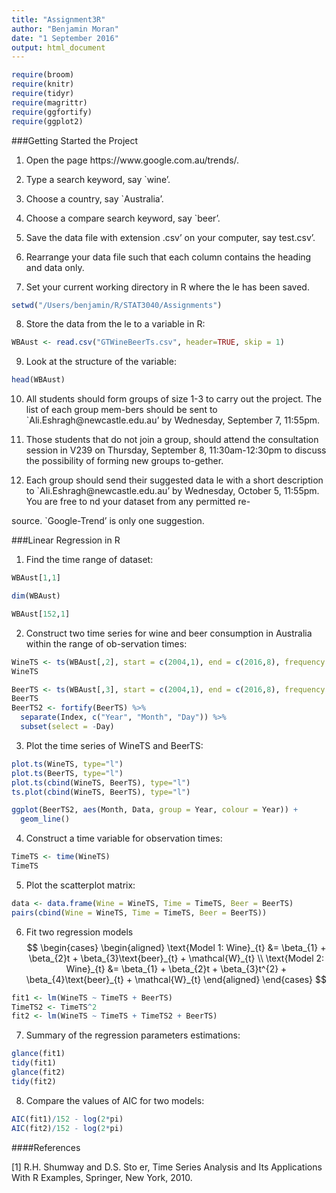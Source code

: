 ```yaml
---
title: "Assignment3R"
author: "Benjamin Moran"
date: "1 September 2016"
output: html_document
---
```


```r
require(broom)
require(knitr)
require(tidyr)
require(magrittr)
require(ggfortify)
require(ggplot2)
```

###Getting Started the Project


1.	Open the page https://www.google.com.au/trends/.

2.	Type a search keyword, say `wine'.

3.	Choose a country, say `Australia'.

4.	Choose a compare search keyword, say `beer'.

5.	Save the data  file with extension .csv' on your computer, say test.csv'.

6.	Rearrange your data  file such that each column contains the heading and data only.

7.	Set your current working directory in R where the le has been saved.

```r

setwd("/Users/benjamin/R/STAT3040/Assignments")

```

8.	Store the data from the  le to a variable in R:

```r
WBAust <- read.csv("GTWineBeerTs.csv", header=TRUE, skip = 1)
```

9.	Look at the structure of the variable: 

```r

head(WBAust)

```

10.	All students should form groups of size 1-3 to carry out the project. The list of each group mem-bers should be sent to `Ali.Eshragh@newcastle.edu.au' by Wednesday, September 7, 11:55pm.

11.	Those students that do not join a group, should attend the consultation session in V239 on Thursday, September 8, 11:30am-12:30pm to discuss the possibility of forming new groups to-gether.

12.	Each group should send their suggested data le with a short description to `Ali.Eshragh@newcastle.edu.au' by Wednesday, October 5, 11:55pm. You are free to nd your dataset from any permitted re-

source. `Google-Trend' is only one suggestion.

###Linear Regression in R


1.	Find the time range of dataset:

```r

WBAust[1,1]

dim(WBAust)

WBAust[152,1]

```
2.	Construct two time series for wine and beer consumption in Australia within the range of ob-servation times:

```r

WineTS <- ts(WBAust[,2], start = c(2004,1), end = c(2016,8), frequency = 12) 
WineTS

BeerTS <- ts(WBAust[,3], start = c(2004,1), end = c(2016,8), frequency = 12) 
BeerTS
BeerTS2 <- fortify(BeerTS) %>% 
  separate(Index, c("Year", "Month", "Day")) %>%
  subset(select = -Day)
```


3.	Plot the time series of WineTS and BeerTS:

```r

plot.ts(WineTS, type="l") 
plot.ts(BeerTS, type="l") 
plot.ts(cbind(WineTS, BeerTS), type="l") 
ts.plot(cbind(WineTS, BeerTS), type="l")

```

```r
ggplot(BeerTS2, aes(Month, Data, group = Year, colour = Year)) + 
  geom_line()

```

4.	Construct a time variable for observation times:
```r
TimeTS <- time(WineTS) 
TimeTS
```

5.	Plot the scatterplot matrix:

```r
data <- data.frame(Wine = WineTS, Time = TimeTS, Beer = BeerTS)
pairs(cbind(Wine = WineTS, Time = TimeTS, Beer = BeerTS))
```

6. Fit two regression models
$$
  \begin{cases}
    \begin{aligned}
      \text{Model 1: Wine}_{t} &=	\beta_{1} +  \beta_{2}t +  \beta_{3}\text{beer}_{t} + \mathcal{W}_{t} \\
       \text{Model 2: Wine}_{t} &=	\beta_{1} +  \beta_{2}t +  \beta_{3}t^{2} +  \beta_{4}\text{beer}_{t} + \mathcal{W}_{t}
    \end{aligned}
  \end{cases}
$$
```r
fit1 <- lm(WineTS ~ TimeTS + BeerTS) 
TimeTS2 <- TimeTS^2
fit2 <- lm(WineTS ~ TimeTS + TimeTS2 + BeerTS)

```

7.	Summary of the regression parameters estimations: 

```r
glance(fit1)
tidy(fit1)
glance(fit2)
tidy(fit2)
```


8.	Compare the values of AIC for two models:

```r
AIC(fit1)/152 - log(2*pi)
AIC(fit2)/152 - log(2*pi)
```





####References

[1]	R.H. Shumway and D.S. Sto er, Time Series Analysis and Its Applications With R Examples, Springer, New York, 2010.

